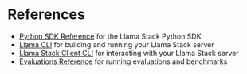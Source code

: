 # References

- [Python SDK Reference](python-sdk) for the Llama Stack Python SDK
- [Llama CLI](llama-cli) for building and running your Llama Stack server
- [Llama Stack Client CLI](client-cli) for interacting with your Llama Stack server
- [Evaluations Reference](evals-reference) for running evaluations and benchmarks